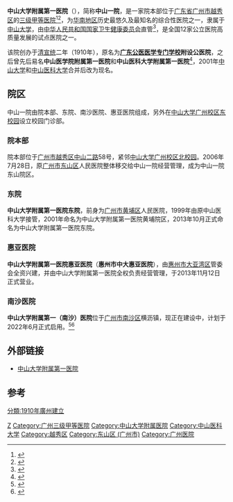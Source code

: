 {{Infobox hospital
| name                          = 中山大学附属第一医院
| else_name                     = 中山大学第一临床学院
| logo                          = The First Affiliated Hospital of Sun Yat-senUniversity.png
| full_name                     = 
| abbreviated_name              = 中山一院
| open_date                     = {{QING-1889}}[[宣统|宣统]]二年（1910年）
| closing_date                  =
| country                       = {{PRC}}
| location                      = [[广东省|广东省]][[广州市|广州市]][[越秀区|越秀区]][[中山路_(广州)|中山二路]]58号
| coordinates                   = 
| zip_code                      = 
| telephone_no                  =020-87755766、020-87332200 
| Division_of_medical_liability = [[三级甲等医院|三级甲等医院]]
| discriminate_code             = 
| sickbed                       = 
| special_medical               = 
| key_people                    = 
| affiliation                   = [[中山大学|中山大学]]直属附属医院
| admin                         = [[中华人民共和国国家卫生健康委员会|中华人民共和国国家卫生健康委员会]]
| type                          = 综合医院
| funding                       = 公立医院
| num_employees                 =
| homepage                      = http://www.fahsysu.org.cn
| footnotes                     = 
| image                         = 
| width                         = 
}}

'''中山大学附属第一医院'''（{{lang|en|'''The First Affiliated Hospital of Sun Yat-sen University'''}}），简称'''中山一院'''，是一家院本部位于[[广东省|广东省]][[广州市|广州市]][[越秀区|越秀区]]的[[三级甲等医院|三级甲等医院]]<ref>{{Cite book|title=广州指南|last=广东省出版进出口公司，本社编辑部|first=|publisher=广州：广东科技出版社|year=1981年10月|isbn=|location=|pages=228}}</ref><ref>{{Cite book|title=迎亚运医学英语100句|last=黄炯烈主编|first=|publisher=广州：广州出版社 ,|year=2009年4月|isbn=978-7-80731-935-1|location=|pages=30}}</ref>，为[[华南地区|华南地区]]历史最悠久及最知名的综合性医院之一，隶属于[[中山大学|中山大学]]，由[[中华人民共和国国家卫生健康委员会|中华人民共和国国家卫生健康委员会]]直管<ref>{{cite |title=2015年4月例行发布会材料二：国家卫生计生委委属委管医院新闻发言人名单和新闻工作联系人电话 |url=http://www.nhc.gov.cn/xcs/s3574/201504/567ae5b2ee2241f89ee3b790b4fac3c2.shtml |agency=国家卫生健康委员会-宣传司}}</ref>，是全国12家公立医院高质量发展的试点医院之一。

该院创办于[[清|清]][[宣统|宣统]]二年（1910年），原名为'''[[广东公医医学专门学校|广东公医医学专门学校]]附设公医院'''，之后曾先后易名'''中山医学院附属第一医院'''和'''中山医科大学附属第一医院'''<ref>{{cite |title=中山大学附属第一医院概况 |url=http://www.gzsums.net/fuyi-677.aspx |agency=中山大学附属第一医院 |accessdate=2020-11-15 |archive-date=2021-04-14 |archive-url=https://web.archive.org/web/20210414111630/http://gzsums.net/fuyi-677.aspx |dead-url=yes }}</ref>，2001年[[中山大学|中山大学]]和[[中山医科大学|中山医科大学]]合并后改为现名。
==院区==
中山一院由院本部、东院、南沙医院、惠亚医院组成，另外在[[中山大学广州校区东校园|中山大学广州校区东校园]]设立校园门诊部。

===院本部===
院本部位于[[广州市|广州市]][[越秀区|越秀区]][[中山路_(广州)|中山二路]]58号，紧邻[[中山大学广州校区北校园|中山大学广州校区北校园]]。2006年7月28日，原[[广州市|广州市]][[东山区_(广州市)|东山区]]人民医院整体移交给中山一院经营管理，成为中山一院东山院区。

===东院===
'''中山大学附属第一医院东院'''，前身为[[广州市|广州市]][[黄埔区|黄埔区]]人民医院，1999年由原中山医科大学接管，2001年命名为中山大学附属第一医院黄埔院区，2013年10月正式命名为中山大学附属第一医院东院。

=== 惠亚医院 ===
'''中山大学附属第一医院惠亚医院'''（'''惠州市中大惠亚医院'''），由[[惠州市|惠州市]][[大亚湾区|大亚湾区]]管委会全资兴建，并由中山大学附属第一医院全权负责经营管理，于2013年11月12日正式营业。

===南沙医院===
'''中山大学附属第一（南沙）医院'''位于[[广州市|广州市]][[南沙区_(广州市)|南沙区]]横沥镇，现正在建设中，计划于2022年6月正式启用。<ref>{{cite news|title=中大附属第一（南沙）医院6月启用|url=https://baijiahao.baidu.com/s?id=1726757880867379960&wfr=spider&for=pc|date=2022-03-09|work=[[湖南省|湖南]][[潇湘晨报|潇湘晨报]]官方[[百家号|百家号]]}}</ref><ref>{{cite news|title=中山大学附属第一（南沙）医院今年六月正式开业|url=https://news.dayoo.com/gzrbyc/202204/28/158752_54250983.htm|date=2022-04-28|work=[[广州日报|广州日报]]大洋网}}</ref>

==外部链接==
*[http://www.gzsums.net 中山大学附属第一医院] {{Wayback|url=http://www.gzsums.net/ |date=20211121033129 }}

==参考==
{{reflist}}
{{coord|23|7|46.97|N|113|17|6.77|E|display=inline,title|region:CH_type}}
{{中山大学}}
{{中华人民共和国国家卫生健康委员会直属（管理）医院}}
[[Category:中华人民共和国国家卫生健康委员会直属（管理）医院|Z]]
[[Category:广州三级甲等医院|Category:广州三级甲等医院]]
[[Category:中山大学附属医院|Category:中山大学附属医院]]
[[Category:中山医科大学|Category:中山医科大学]]
[[Category:越秀区|Category:越秀区]]
[[分類:1910年廣州建立|分類:1910年廣州建立]]
[[Category:东山区_(广州市)|Category:东山区 (广州市)]]
[[Category:广州医院|Category:广州医院]]